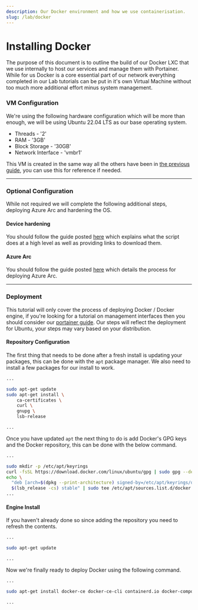 ```yaml
---
description: Our Docker environment and how we use containerisation.
slug: /lab/docker
---
```


# Installing Docker 

The purpose of this document is to outline the build of our Docker LXC that we use internally to host our services and manage them with Portainer. While for us Docker is a core essential part of our network everything completed in our Lab tutorials can be put in it's own Virtual Machine without too much more additional effort minus system management.

### VM Configuration

We're using the following hardware configuration which will be more than enough, we will be using Ubuntu 22.04 LTS as our base operating system.

- Threads - '2'
- RAM - '3GB'
- Block Storage - '30GB'
- Network Interface - 'vmbr1'

This VM is created in the same way all the others have been in [the previous guide](/guides/lab/vms#creating-the-vm-1), you can use this for reference if needed. 

---

### Optional Configuration 

While not required we will complete the following additional steps, deploying Azure Arc and hardening the OS.

#### Device hardening

You should follow the guide posted [here](/guides/lab/hardening#ubuntu-script) which explains what the script does at a high level as well as providing links to download them.

#### Azure Arc 

You should follow the guide posted [here](/guides/lab/azure) which details the process for deploying Azure Arc.

---

### Deployment 

This tutorial will only cover the process of deploying Docker / Docker engine, if you're looking for a tutorial on management interfaces then you should consider our [portainer guide](/guides/lab/portainer). Our steps will reflect the deployment for Ubuntu, your steps may vary based on your distribution.

#### Repository Configuration

The first thing that needs to be done after a fresh install is updating your packages, this can be done with the `apt` package manager. We also need to install a few packages for our install to work. 

```bash
...

sudo apt-get update 
sudo apt-get install \
    ca-certificates \
    curl \
    gnupg \
    lsb-release

...
```

Once you have updated `apt` the next thing to do is add Docker's GPG keys and the Docker repository, this can be done with the below command.

```bash
...

sudo mkdir -p /etc/apt/keyrings
curl -fsSL https://download.docker.com/linux/ubuntu/gpg | sudo gpg --dearmor -o /etc/apt/keyrings/docker.gpg
echo \
  "deb [arch=$(dpkg --print-architecture) signed-by=/etc/apt/keyrings/docker.gpg] https://download.docker.com/linux/ubuntu \
  $(lsb_release -cs) stable" | sudo tee /etc/apt/sources.list.d/docker.list > /dev/null
...
```

#### Engine Install

If you haven't already done so since adding the repository you need to refresh the contents.

```bash
...

sudo apt-get update

...
```

Now we're finally ready to deploy Docker using the following command.

```bash
...

sudo apt-get install docker-ce docker-ce-cli containerd.io docker-compose-plugin

...
```